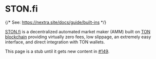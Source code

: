# STON.fi


{/* See: https://nextra.site/docs/guide/built-ins */}

[STON.fi](https://ston.fi) is a decentralized automated market maker (AMM) built on [TON blockchain](https://ton.org) providing virtually zero fees, low slippage, an extremely easy interface, and direct integration with TON wallets.

<Callout emoji="🚨">

  This page is a stub until it gets new content in [#149](https://github.com/tact-lang/tact-docs/issues/149).

</Callout>
